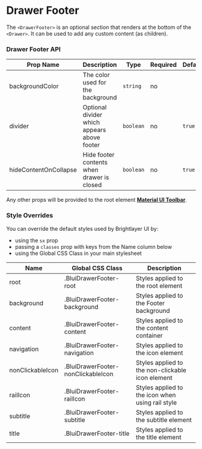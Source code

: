 
# Drawer Footer

The `<DrawerFooter>` is an optional section that renders at the bottom of the `<Drawer>`. It can be used to add any custom content (as children).

### Drawer Footer API

<Box >

| Prop Name             | Description                                 | Type      | Required | Default |
| --------------------- | ------------------------------------------- | --------- | -------- | ------- |
| backgroundColor       | The color used for the background           | `string`  | no       |         |
| divider               | Optional divider which appears above footer | `boolean` | no       | `true`  |
| hideContentOnCollapse | Hide footer contents when drawer is closed  | `boolean` | no       | `true`  |

</Box>

Any other props will be provided to the root element [**Material UI Toolbar**](https://mui.com/material-ui/api/toolbar/).

### Style Overrides

You can override the default styles used by Brightlayer UI by:

- using the `sx` prop
- passing a `classes` prop with keys from the Name column below
- using the Global CSS Class in your main stylesheet

<ForMoreDetailsOnStylingOptions />

<Box  >

| Name             | Global CSS Class                   | Description                                      |
| ---------------- | ---------------------------------- | ------------------------------------------------ |
| root             | .BluiDrawerFooter-root             | Styles applied to the root element               |
| background       | .BluiDrawerFooter-background       | Styles applied to the Footer background          |
| content          | .BluiDrawerFooter-content          | Styles applied to the content container          |
| navigation       | .BluiDrawerFooter-navigation       | Styles applied to the icon element               |
| nonClickableIcon | .BluiDrawerFooter-nonClickableIcon | Styles applied to the non-clickable icon element |
| railIcon         | .BluiDrawerFooter-railIcon         | Styles applied to the icon when using rail style |
| subtitle         | .BluiDrawerFooter-subtitle         | Styles applied to the subtitle element           |
| title            | .BluiDrawerFooter-title            | Styles applied to the title element              |

</Box>
